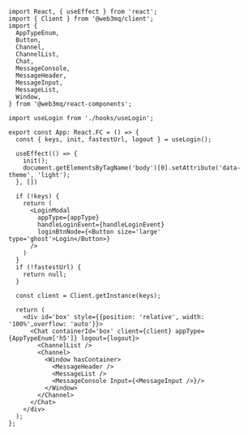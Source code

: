 ```tsx
import React, { useEffect } from 'react';
import { Client } from '@web3mq/client';
import { 
  AppTypeEnum, 
  Button,
  Channel, 
  ChannelList, 
  Chat, 
  MessageConsole,
  MessageHeader, 
  MessageInput, 
  MessageList, 
  Window,
} from '@web3mq/react-components';

import useLogin from './hooks/useLogin';

export const App: React.FC = () => {
  const { keys, init, fastestUrl, logout } = useLogin();
  
  useEffect(() => {
    init();
    document.getElementsByTagName('body')[0].setAttribute('data-theme', 'light');
  }, [])

  if (!keys) {
    return (
      <LoginModal 
        appType={appType}
        handleLoginEvent={handleLoginEvent}
        loginBtnNode={<Button size='large' type='ghost'>Login</Button>}
      />
    )
  }
  if (!fastestUrl) {
    return null;
  }

  const client = Client.getInstance(keys);

  return (
    <div id='box' style={{position: 'relative', width: '100%',overflow: 'auto'}}>
      <Chat containerId='box' client={client} appType={AppTypeEnum['h5']} logout={logout}>
        <ChannelList />
        <Channel>
          <Window hasContainer>
            <MessageHeader />
            <MessageList />
            <MessageConsole Input={<MessageInput />}/>
          </Window>
        </Channel>
      </Chat>
    </div>
  );
};
```